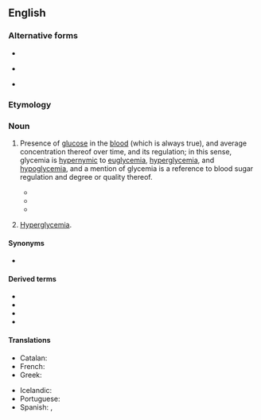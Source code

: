 ==English==
{{wikipedia}}

===Alternative forms===
* {{l|en|glycaemia}}
* {{l|en|glucæmia}} {{q|obsolete}}
* {{l|en|glucohæmia}} {{q|obsolete}}

===Etymology===
{{confix|en|glyco|alt1=glyc-|emia}}

===Noun===
{{en-noun|~}}

# {{lb|en|medicine|American spelling}} Presence of [[glucose]] in the [[blood]] (which is always true), and {{lb|en|usually, more specifically}} average concentration thereof over time, and its regulation; in this sense, glycemia is [[hypernym]]ic to [[euglycemia]], [[hyperglycemia]], and [[hypoglycemia]], and a mention of glycemia is a reference to blood sugar regulation and degree or quality thereof.
#* {{quote-journal |en |last=Negoro |first=H |last2=Morley |first2=JE |last3=Rosenthal |first3=MJ |year=1988 |title=Utility of serum fructosamine as a measure of glycemia in young and old diabetic and non-diabetic subjects |journal=Am J Med |volume=85 |issue=3 |pages=360-364 |url= |pmid= |pmc= |doi= |passage=Currently used methods to determine '''glycemia''' have certain disadvantages, including cost, heavy labor involvement, and storage problems. Determination of serum fructosamine levels, on the other hand, offers several potential advantages over these current measures. Our goal was to evaluate the utility of serum fructosamine as a measure of '''glycemia'''. […] Fructosamine levels were measured in 145 normal and diabetic subjects aged 20 to 86 years. The measured levels were then related to standard measures of '''glycemia''', including glycosylated hemoglobin, glycosylated albumin, and fasting glucose. The effects of chronic illness and medications known to alter glucose tolerance were also investigated. […] Assay of serum fructosamine appears to be comparable to that of HbA1C for determination of glycemic control.}} 
#* {{quote-journal |en |last=Mokhlesi |first=B |last2=Temple |first2=KA |last3=Tjaden |first3=AH, et al |year=2019 |title=The association of sleep disturbances with glycemia and obesity in youth at risk for or with recently diagnosed type 2 diabetes |journal=Pediatr Diabetes |volume=20 |issue=8 |pages=1056-1063 |url= |pmid=31486162 |pmc= |doi=10.1111/pedi.12917 |passage=We explored whether subjective sleep duration, sleep quality, or risk for obstructive sleep apnea (OSA) are associated with '''glycemia''', body mass index (BMI), or blood pressure (BP) in overweight/obese youth.}}
#* {{quote-journal |en |last=Gvozdanović |first=Z |last2=Farčić |first2=N |last3=Placento |first3=H, et al |year=2019 |title=Diet education as a success factor of glycemia regulation in diabetes patients: a prospective study |journal=Int J Environ Res Public Health |volume=16 |issue=20 |pages= |url= |pmid=31635047 |pmc= |doi=10.3390/ijerph16204003 |passage=Education has a positive effect on adherence to recommended diet and '''glycemia''' regulation in diabetes patients after four-week follow-ups. However, after two years, participants showed a decrease in adherence to recommended diet and increased '''glycemia'''.}}
# {{lb|en|medicine|American spelling}} {{lb|en|occasionally, ambiguously}} [[hyperglycemia|Hyperglycemia]]. 

====Synonyms====
* {{l|en|glycosemia}}

====Derived terms====
* {{l|en|aglycemia}}
* {{l|en|glycemic}}
* {{l|en|hyperglycemia}}
* {{l|en|hypoglycemia}}

====Translations====
{{trans-top|presence of an unusual amount of glucose in the blood}}
* Catalan: {{t|ca|glucèmia|f}}
* French: {{t+|fr|glycémie|f}}
* Greek: {{t+|el|γλυκαιμία|f}}
{{trans-mid}}
* Icelandic: {{t|is|sykurdreyri|m}}
* Portuguese: {{t+|pt|glicemia|f}}
* Spanish: {{t+|es|glucemia|f}}, {{t+|es|glicemia|f}}
{{trans-bottom}}